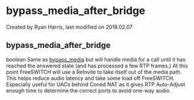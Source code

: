 
# bypass_media_after_bridge 

 Created by  Ryan Harris, last modified on 2018.02.07

## bypass_media_after_bridge

boolean Same as [bypass\_media](../FreeSWITCH-Explained/Dialplan/Variables-Master-List_16352570.mdx#bypass_media) but will handle media for a call until it has reached the answered state (and has processed a few RTP frames.) At this point FreeSWITCH will use a ReInvite to take itself out of the media path. This helps reduce audio latency and take some load off FreeSWITCH. Especially useful for UACs behind Coned NAT as it gives RTP Auto-Adjust enough time to determine the correct ports to avoid one-way audio.


